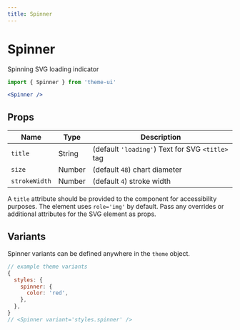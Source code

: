 ```yaml
---
title: Spinner
---
```


# Spinner

Spinning SVG loading indicator

```js
import { Spinner } from 'theme-ui'
```

```jsx live=true
<Spinner />
```

## Props

| Name          | Type   | Description                                      |
| ------------- | ------ | ------------------------------------------------ |
| `title`       | String | (default `'loading'`) Text for SVG `<title>` tag |
| `size`        | Number | (default `48`) chart diameter                    |
| `strokeWidth` | Number | (default `4`) stroke width                       |

A `title` attribute should be provided to the component for accessibility purposes.
The element uses `role='img'` by default.
Pass any overrides or additional attributes for the SVG element as props.

## Variants

Spinner variants can be defined anywhere in the `theme` object.

```js
// example theme variants
{
  styles: {
    spinner: {
      color: 'red',
    },
  },
}
// <Spinner variant='styles.spinner' />
```
